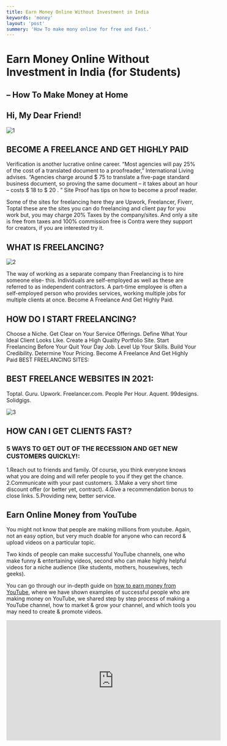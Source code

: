 ```yaml
---
title: Earn Money Online Without Investment in India
keywords: 'money'
layout: 'post'
summery: 'How To make mony online for free and Fast.'
---
```


# Earn Money Online Without Investment in India (for Students) 
## – How To Make Money at Home


## Hi,  My Dear Friend!
<p>
    <Image src='/images/blog/Earn-Money-Online-Without-Investment-in-India/1.png' alt="1" />
</p>

## BECOME A FREELANCE AND GET HIGHLY PAID

Verification is another lucrative online career. “Most agencies will pay 25% of the cost of a translated document to a proofreader,” International Living advises. “Agencies charge around $ 75 to translate a five-page standard business document, so proving the same document – it takes about an hour – costs $ 18 to $ 20 . ” Site Proof has tips on how to become a proof reader.


Some of the sites for freelancing here they are Upwork, Freelancer, Fiverr, Toptal these are the sites you can do freelancing and client pay for you work but, you may charge 20% Taxes by the company/sites. And only a site is free from taxes and 100% commission free is Contra were they support for creators, if you are interested try it.


## WHAT IS FREELANCING?


<p>
    <Image src='/images/blog/Earn-Money-Online-Without-Investment-in-India/2.jpg' alt="2" />
</p>

The way of working as a separate company than Freelancing is to hire someone else- this. Individuals are self-employed as well as these are referred to as independent contractors. A part-time employee is often a self-employed person who provides services, working multiple jobs for multiple clients at once. Become A Freelance And Get Highly Paid.



## HOW DO I START FREELANCING?


Choose a Niche.
Get Clear on Your Service Offerings.
Define What Your Ideal Client Looks Like.
Create a High Quality Portfolio Site.
Start Freelancing Before Your Quit Your Day Job.
Level Up Your Skills.
Build Your Credibility.
Determine Your Pricing.
Become A Freelance And Get Highly Paid
BEST FREELANCING SITES:

## BEST FREELANCE WEBSITES IN 2021:

Toptal.
Guru.
Upwork.
Freelancer.com.
People Per Hour.
Aquent.
99designs.
Solidgigs.


<p>
    <Image src='/images/blog/Earn-Money-Online-Without-Investment-in-India/3.jpeg' alt="3" />
</p>




## HOW CAN I GET CLIENTS FAST?

### 5 WAYS TO GET OUT OF THE RECESSION AND GET NEW CUSTOMERS QUICKLY!:

1.Reach out to friends and family. Of course, you think everyone knows what you are doing and will refer people to you if they get the chance.
2.Communicate with your past customers.
3.Make a very short time discount offer (or better yet, contract).
4.Give a recommendation bonus to close links.
5.Providing new, better service.


## Earn Online Money from YouTube

You might not know that people are making millions from youtube. Again, not an easy option, but very much doable for anyone who can record & upload videos on a particular topic.


Two kinds of people can make successful YouTube channels, one who make funny & entertaining videos, second who can make highly helpful videos for a niche audience (like students, mothers, housewives, tech geeks).


You can go through our in-depth guide on [how to earn money from YouTube](https://earn.cashoverflow.in/earn-money-youtube/), where we have shown examples of successful people who are making money on YouTube, we shared step by step process of making a YouTube channel, how to market & grow your channel, and which tools you may need to create & promote videos.

<iframe width="560" height="315" src="https://www.youtube.com/embed/8jQ80cjBBnU" title="YouTube video player" frameborder="0" allow="accelerometer; autoplay; clipboard-write; encrypted-media; gyroscope; picture-in-picture" allowFullScreen></iframe>
